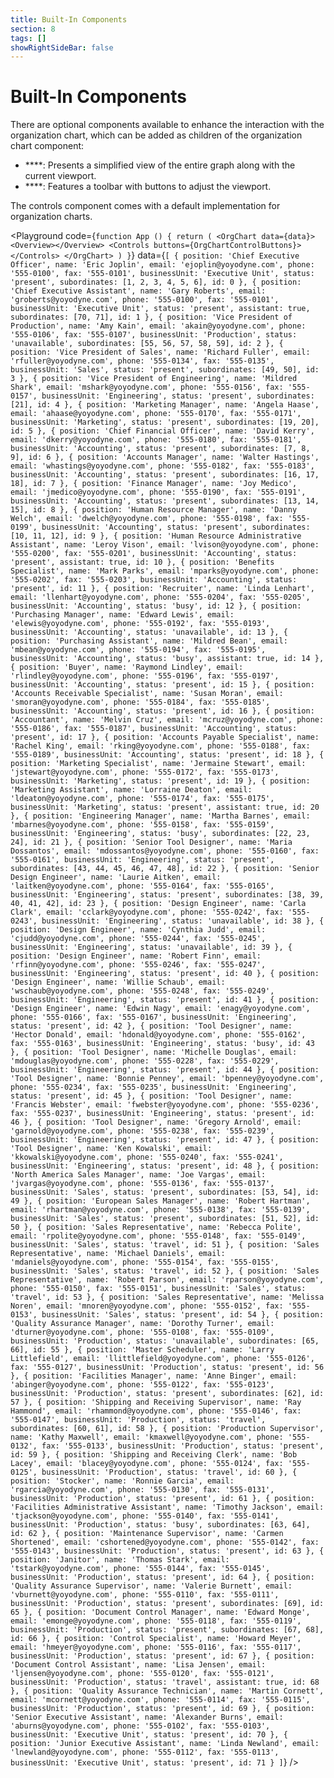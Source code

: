 ```yaml
---
title: Built-In Components
section: 8
tags: []
showRightSideBar: false
---
```


# Built-In Components

There are optional components available to enhance the interaction with the organization chart, which can be added as children of the organization chart component:
<ul className="list-disc ml-4">
    <li>**<TypeLink type="Overview" />**: Presents a simplified view of the entire graph along with the current viewport.</li>
    <li>**<TypeLink type="Controls" />**: Features a toolbar with buttons to adjust the viewport.</li>
</ul>

The controls component comes with a default implementation for organization charts.


<Playground
    code={`
    function App () {
      return (
        <OrgChart data={data}>
          <Overview></Overview>
          <Controls buttons={OrgChartControlButtons}></Controls>
        </OrgChart>
      )
    }
`}
    data={`
    [
      {
        position: 'Chief Executive Officer',
        name: 'Eric Joplin',
        email: 'ejoplin@yoyodyne.com',
        phone: '555-0100',
        fax: '555-0101',
        businessUnit: 'Executive Unit',
        status: 'present',
        subordinates: [1, 2, 3, 4, 5, 6],
        id: 0
      },
      {
        position: 'Chief Executive Assistant',
        name: 'Gary Roberts',
        email: 'groberts@yoyodyne.com',
        phone: '555-0100',
        fax: '555-0101',
        businessUnit: 'Executive Unit',
        status: 'present',
        assistant: true,
        subordinates: [70, 71],
        id: 1
      },
      {
        position: 'Vice President of Production',
        name: 'Amy Kain',
        email: 'akain@yoyodyne.com',
        phone: '555-0106',
        fax: '555-0107',
        businessUnit: 'Production',
        status: 'unavailable',
        subordinates: [55, 56, 57, 58, 59],
        id: 2
      },
      {
        position: 'Vice President of Sales',
        name: 'Richard Fuller',
        email: 'rfuller@yoyodyne.com',
        phone: '555-0134',
        fax: '555-0135',
        businessUnit: 'Sales',
        status: 'present',
        subordinates: [49, 50],
        id: 3
      },
      {
        position: 'Vice President of Engineering',
        name: 'Mildred Shark',
        email: 'mshark@yoyodyne.com',
        phone: '555-0156',
        fax: '555-0157',
        businessUnit: 'Engineering',
        status: 'present',
        subordinates: [21],
        id: 4
      },
      {
        position: 'Marketing Manager',
        name: 'Angela Haase',
        email: 'ahaase@yoyodyne.com',
        phone: '555-0170',
        fax: '555-0171',
        businessUnit: 'Marketing',
        status: 'present',
        subordinates: [19, 20],
        id: 5
      },
      {
        position: 'Chief Financial Officer',
        name: 'David Kerry',
        email: 'dkerry@yoyodyne.com',
        phone: '555-0180',
        fax: '555-0181',
        businessUnit: 'Accounting',
        status: 'present',
        subordinates: [7, 8, 9],
        id: 6
      },
      {
        position: 'Accounts Manager',
        name: 'Walter Hastings',
        email: 'whastings@yoyodyne.com',
        phone: '555-0182',
        fax: '555-0183',
        businessUnit: 'Accounting',
        status: 'present',
        subordinates: [16, 17, 18],
        id: 7
      },
      {
        position: 'Finance Manager',
        name: 'Joy Medico',
        email: 'jmedico@yoyodyne.com',
        phone: '555-0190',
        fax: '555-0191',
        businessUnit: 'Accounting',
        status: 'present',
        subordinates: [13, 14, 15],
        id: 8
      },
      {
        position: 'Human Resource Manager',
        name: 'Danny Welch',
        email: 'dwelch@yoyodyne.com',
        phone: '555-0198',
        fax: '555-0199',
        businessUnit: 'Accounting',
        status: 'present',
        subordinates: [10, 11, 12],
        id: 9
      },
      {
        position: 'Human Resource Administrative Assistant',
        name: 'Leroy Vison',
        email: 'lvison@yoyodyne.com',
        phone: '555-0200',
        fax: '555-0201',
        businessUnit: 'Accounting',
        status: 'present',
        assistant: true,
        id: 10
      },
      {
        position: 'Benefits Specialist',
        name: 'Mark Parks',
        email: 'mparks@yoyodyne.com',
        phone: '555-0202',
        fax: '555-0203',
        businessUnit: 'Accounting',
        status: 'present',
        id: 11
      },
      {
        position: 'Recruiter',
        name: 'Linda Lenhart',
        email: 'llenhart@yoyodyne.com',
        phone: '555-0204',
        fax: '555-0205',
        businessUnit: 'Accounting',
        status: 'busy',
        id: 12
      },
      {
        position: 'Purchasing Manager',
        name: 'Edward Lewis',
        email: 'elewis@yoyodyne.com',
        phone: '555-0192',
        fax: '555-0193',
        businessUnit: 'Accounting',
        status: 'unavailable',
        id: 13
      },
      {
        position: 'Purchasing Assistant',
        name: 'Mildred Bean',
        email: 'mbean@yoyodyne.com',
        phone: '555-0194',
        fax: '555-0195',
        businessUnit: 'Accounting',
        status: 'busy',
        assistant: true,
        id: 14
      },
      {
        position: 'Buyer',
        name: 'Raymond Lindley',
        email: 'rlindley@yoyodyne.com',
        phone: '555-0196',
        fax: '555-0197',
        businessUnit: 'Accounting',
        status: 'present',
        id: 15
      },
      {
        position: 'Accounts Receivable Specialist',
        name: 'Susan Moran',
        email: 'smoran@yoyodyne.com',
        phone: '555-0184',
        fax: '555-0185',
        businessUnit: 'Accounting',
        status: 'present',
        id: 16
      },
      {
        position: 'Accountant',
        name: 'Melvin Cruz',
        email: 'mcruz@yoyodyne.com',
        phone: '555-0186',
        fax: '555-0187',
        businessUnit: 'Accounting',
        status: 'present',
        id: 17
      },
      {
        position: 'Accounts Payable Specialist',
        name: 'Rachel King',
        email: 'rking@yoyodyne.com',
        phone: '555-0188',
        fax: '555-0189',
        businessUnit: 'Accounting',
        status: 'present',
        id: 18
      },
      {
        position: 'Marketing Specialist',
        name: 'Jermaine Stewart',
        email: 'jstewart@yoyodyne.com',
        phone: '555-0172',
        fax: '555-0173',
        businessUnit: 'Marketing',
        status: 'present',
        id: 19
      },
      {
        position: 'Marketing Assistant',
        name: 'Lorraine Deaton',
        email: 'ldeaton@yoyodyne.com',
        phone: '555-0174',
        fax: '555-0175',
        businessUnit: 'Marketing',
        status: 'present',
        assistant: true,
        id: 20
      },
      {
        position: 'Engineering Manager',
        name: 'Martha Barnes',
        email: 'mbarnes@yoyodyne.com',
        phone: '555-0158',
        fax: '555-0159',
        businessUnit: 'Engineering',
        status: 'busy',
        subordinates: [22, 23, 24],
        id: 21
      },
      {
        position: 'Senior Tool Designer',
        name: 'Maria Dossantos',
        email: 'mdossantos@yoyodyne.com',
        phone: '555-0160',
        fax: '555-0161',
        businessUnit: 'Engineering',
        status: 'present',
        subordinates: [43, 44, 45, 46, 47, 48],
        id: 22
      },
      {
        position: 'Senior Design Engineer',
        name: 'Laurie Aitken',
        email: 'laitken@yoyodyne.com',
        phone: '555-0164',
        fax: '555-0165',
        businessUnit: 'Engineering',
        status: 'present',
        subordinates: [38, 39, 40, 41, 42],
        id: 23
      },
      {
        position: 'Design Engineer',
        name: 'Carla Clark',
        email: 'cclark@yoyodyne.com',
        phone: '555-0242',
        fax: '555-0243',
        businessUnit: 'Engineering',
        status: 'unavailable',
        id: 38
      },
      {
        position: 'Design Engineer',
        name: 'Cynthia Judd',
        email: 'cjudd@yoyodyne.com',
        phone: '555-0244',
        fax: '555-0245',
        businessUnit: 'Engineering',
        status: 'unavailable',
        id: 39
      },
      {
        position: 'Design Engineer',
        name: 'Robert Finn',
        email: 'rfinn@yoyodyne.com',
        phone: '555-0246',
        fax: '555-0247',
        businessUnit: 'Engineering',
        status: 'present',
        id: 40
      },
      {
        position: 'Design Engineer',
        name: 'Willie Schaub',
        email: 'wschaub@yoyodyne.com',
        phone: '555-0248',
        fax: '555-0249',
        businessUnit: 'Engineering',
        status: 'present',
        id: 41
      },
      {
        position: 'Design Engineer',
        name: 'Edwin Nagy',
        email: 'enagy@yoyodyne.com',
        phone: '555-0166',
        fax: '555-0167',
        businessUnit: 'Engineering',
        status: 'present',
        id: 42
      },
      {
        position: 'Tool Designer',
        name: 'Hector Donald',
        email: 'hdonald@yoyodyne.com',
        phone: '555-0162',
        fax: '555-0163',
        businessUnit: 'Engineering',
        status: 'busy',
        id: 43
      },
      {
        position: 'Tool Designer',
        name: 'Michelle Douglas',
        email: 'mdouglas@yoyodyne.com',
        phone: '555-0228',
        fax: '555-0229',
        businessUnit: 'Engineering',
        status: 'present',
        id: 44
      },
      {
        position: 'Tool Designer',
        name: 'Bonnie Penney',
        email: 'bpenney@yoyodyne.com',
        phone: '555-0234',
        fax: '555-0235',
        businessUnit: 'Engineering',
        status: 'present',
        id: 45
      },
      {
        position: 'Tool Designer',
        name: 'Francis Webster',
        email: 'fwebster@yoyodyne.com',
        phone: '555-0236',
        fax: '555-0237',
        businessUnit: 'Engineering',
        status: 'present',
        id: 46
      },
      {
        position: 'Tool Designer',
        name: 'Gregory Arnold',
        email: 'garnold@yoyodyne.com',
        phone: '555-0238',
        fax: '555-0239',
        businessUnit: 'Engineering',
        status: 'present',
        id: 47
      },
      {
        position: 'Tool Designer',
        name: 'Ken Kowalski',
        email: 'kkowalski@yoyodyne.com',
        phone: '555-0240',
        fax: '555-0241',
        businessUnit: 'Engineering',
        status: 'present',
        id: 48
      },
      {
        position: 'North America Sales Manager',
        name: 'Joe Vargas',
        email: 'jvargas@yoyodyne.com',
        phone: '555-0136',
        fax: '555-0137',
        businessUnit: 'Sales',
        status: 'present',
        subordinates: [53, 54],
        id: 49
      },
      {
        position: 'European Sales Manager',
        name: 'Robert Hartman',
        email: 'rhartman@yoyodyne.com',
        phone: '555-0138',
        fax: '555-0139',
        businessUnit: 'Sales',
        status: 'present',
        subordinates: [51, 52],
        id: 50
      },
      {
        position: 'Sales Representative',
        name: 'Rebecca Polite',
        email: 'rpolite@yoyodyne.com',
        phone: '555-0148',
        fax: '555-0149',
        businessUnit: 'Sales',
        status: 'travel',
        id: 51
      },
      {
        position: 'Sales Representative',
        name: 'Michael Daniels',
        email: 'mdaniels@yoyodyne.com',
        phone: '555-0154',
        fax: '555-0155',
        businessUnit: 'Sales',
        status: 'travel',
        id: 52
      },
      {
        position: 'Sales Representative',
        name: 'Robert Parson',
        email: 'rparson@yoyodyne.com',
        phone: '555-0150',
        fax: '555-0151',
        businessUnit: 'Sales',
        status: 'travel',
        id: 53
      },
      {
        position: 'Sales Representative',
        name: 'Melissa Noren',
        email: 'mnoren@yoyodyne.com',
        phone: '555-0152',
        fax: '555-0153',
        businessUnit: 'Sales',
        status: 'present',
        id: 54
      },
      {
        position: 'Quality Assurance Manager',
        name: 'Dorothy Turner',
        email: 'dturner@yoyodyne.com',
        phone: '555-0108',
        fax: '555-0109',
        businessUnit: 'Production',
        status: 'unavailable',
        subordinates: [65, 66],
        id: 55
      },
      {
        position: 'Master Scheduler',
        name: 'Larry Littlefield',
        email: 'llittlefield@yoyodyne.com',
        phone: '555-0126',
        fax: '555-0127',
        businessUnit: 'Production',
        status: 'present',
        id: 56
      },
      {
        position: 'Facilities Manager',
        name: 'Anne Binger',
        email: 'abinger@yoyodyne.com',
        phone: '555-0122',
        fax: '555-0123',
        businessUnit: 'Production',
        status: 'present',
        subordinates: [62],
        id: 57
      },
      {
        position: 'Shipping and Receiving Supervisor',
        name: 'Ray Hammond',
        email: 'rhammond@yoyodyne.com',
        phone: '555-0146',
        fax: '555-0147',
        businessUnit: 'Production',
        status: 'travel',
        subordinates: [60, 61],
        id: 58
      },
      {
        position: 'Production Supervisor',
        name: 'Kathy Maxwell',
        email: 'kmaxwell@yoyodyne.com',
        phone: '555-0132',
        fax: '555-0133',
        businessUnit: 'Production',
        status: 'present',
        id: 59
      },
      {
        position: 'Shipping and Receiving Clerk',
        name: 'Bob Lacey',
        email: 'blacey@yoyodyne.com',
        phone: '555-0124',
        fax: '555-0125',
        businessUnit: 'Production',
        status: 'travel',
        id: 60
      },
      {
        position: 'Stocker',
        name: 'Ronnie Garcia',
        email: 'rgarcia@yoyodyne.com',
        phone: '555-0130',
        fax: '555-0131',
        businessUnit: 'Production',
        status: 'present',
        id: 61
      },
      {
        position: 'Facilities Administrative Assistant',
        name: 'Timothy Jackson',
        email: 'tjackson@yoyodyne.com',
        phone: '555-0140',
        fax: '555-0141',
        businessUnit: 'Production',
        status: 'busy',
        subordinates: [63, 64],
        id: 62
      },
      {
        position: 'Maintenance Supervisor',
        name: 'Carmen Shortened',
        email: 'cshortened@yoyodyne.com',
        phone: '555-0142',
        fax: '555-0143',
        businessUnit: 'Production',
        status: 'present',
        id: 63
      },
      {
        position: 'Janitor',
        name: 'Thomas Stark',
        email: 'tstark@yoyodyne.com',
        phone: '555-0144',
        fax: '555-0145',
        businessUnit: 'Production',
        status: 'present',
        id: 64
      },
      {
        position: 'Quality Assurance Supervisor',
        name: 'Valerie Burnett',
        email: 'vburnett@yoyodyne.com',
        phone: '555-0110',
        fax: '555-0111',
        businessUnit: 'Production',
        status: 'present',
        subordinates: [69],
        id: 65
      },
      {
        position: 'Document Control Manager',
        name: 'Edward Monge',
        email: 'emonge@yoyodyne.com',
        phone: '555-0118',
        fax: '555-0119',
        businessUnit: 'Production',
        status: 'present',
        subordinates: [67, 68],
        id: 66
      },
      {
        position: 'Control Specialist',
        name: 'Howard Meyer',
        email: 'hmeyer@yoyodyne.com',
        phone: '555-0116',
        fax: '555-0117',
        businessUnit: 'Production',
        status: 'present',
        id: 67
      },
      {
        position: 'Document Control Assistant',
        name: 'Lisa Jensen',
        email: 'ljensen@yoyodyne.com',
        phone: '555-0120',
        fax: '555-0121',
        businessUnit: 'Production',
        status: 'travel',
        assistant: true,
        id: 68
      },
      {
        position: 'Quality Assurance Technician',
        name: 'Martin Cornett',
        email: 'mcornett@yoyodyne.com',
        phone: '555-0114',
        fax: '555-0115',
        businessUnit: 'Production',
        status: 'present',
        id: 69
      },
      {
        position: 'Senior Executive Assistant',
        name: 'Alexander Burns',
        email: 'aburns@yoyodyne.com',
        phone: '555-0102',
        fax: '555-0103',
        businessUnit: 'Executive Unit',
        status: 'present',
        id: 70
      },
      {
        position: 'Junior Executive Assistant',
        name: 'Linda Newland',
        email: 'lnewland@yoyodyne.com',
        phone: '555-0112',
        fax: '555-0113',
        businessUnit: 'Executive Unit',
        status: 'present',
        id: 71
      }
    ]
`}
/>